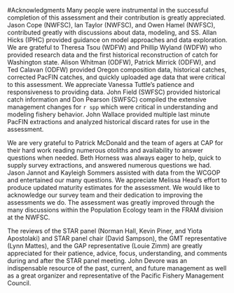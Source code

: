 <!-- ***************************ACKNOWLEDGEMENTS*************************** -->
#Acknowledgments
Many people were instrumental in the successful completion of this assessment and their contribution is greatly appreciated.  Jason Cope (NWFSC), Ian Taylor (NWFSC), and Owen Hamel (NWFSC), contributed greatly with discussions about data, modeling, and SS.  Allan Hicks (IPHC) provided guidance on model approaches and data exploration. We are grateful to Theresa Tsou (WDFW) and Phillip Wyland (WDFW) who provided research data and the first historical reconstruction of catch for Washington state.  Alison Whitman (ODFW), Patrick Mirrick (ODFW), and Ted Calavan (ODFW) provided Oregon composition data, historical catches, corrected PacFIN catches, and quickly uploaded age data that were critical to this assessment.  We appreciate Vanessa Tuttle's patience and responsiveness to providing data. John Field (SWFSC) provided historical catch information and Don Pearson (SWFSC) compiled the extensive management changes for `r spp` which were critical in understanding and modeling fishery behavior.  John Wallace provided multiple last minute PacFIN extractions and analyzed historical discard rates for use in the assessment.

We are very grateful to Patrick McDonald and the team of agers at CAP for their hard work reading numerous otoliths and availability to answer questions when needed. Beth Horness was always eager to help, quick to supply survey extractions, and answered numerous questions we had. Jason Jannot and Kayleigh Sommers assisted with data from the WCGOP and entertained our many questions.  We appreciate Melissa Head's effort to produce updated maturity estimates for the assessment. We would like to acknowledge our survey team and their dedication to improving the assessments we do. The assessment was greatly improved through the many discussions within the Population Ecology team in the FRAM division at the NWFSC.

The reviews of the STAR panel (Norman Hall, Kevin Piner, and Yiota Apostolaki) and STAR panel chair (David Sampson), the GMT representative (Lynn Mattes), and the GAP representative (Louie Zimm) are greatly appreciated for their patience, advice, focus, understanding, and comments during and after the STAR panel meeting.  John Devore was an indispensable resource of the past, current, and future management as well as a great organizer and representative of the Pacific Fishery Management Council.

\newpage
\FloatBarrier